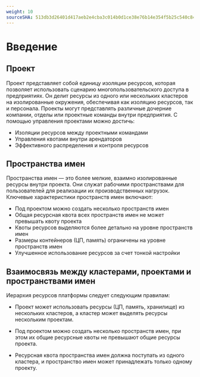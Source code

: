 ```yaml
---
weight: 10
sourceSHA: 513db3d26401d417aeb2e4cba3c014b0d1ce38e76b14e354f5b25c540c84d80b
---
```


# Введение

## Проект

Проект представляет собой единицу изоляции ресурсов, которая позволяет использовать сценарию многопользовательского доступа в предприятиях. Он делит ресурсы из одного или нескольких кластеров на изолированные окружения, обеспечивая как изоляцию ресурсов, так и персонала. Проекты могут представлять различные дочерние компании, отделы или проектные команды внутри предприятия. С помощью управления проектами можно достичь:

- Изоляции ресурсов между проектными командами
- Управления квотами внутри арендаторов
- Эффективного распределения и контроля ресурсов

## Пространства имен

Пространства имен — это более мелкие, взаимно изолированные ресурсы внутри проекта. Они служат рабочими пространствами для пользователей для реализации их производственных нагрузок. Ключевые характеристики пространств имен включают:

- Под проектом можно создать несколько пространств имен
- Общая ресурсная квота всех пространств имен не может превышать квоту проекта
- Квоты ресурсов выделяются более детально на уровне пространств имен
- Размеры контейнеров (ЦП, память) ограничены на уровне пространств имен
- Улучшенное использование ресурсов за счет тонкой настройки

## Взаимосвязь между кластерами, проектами и пространствами имен

Иерархия ресурсов платформы следует следующим правилам:

- Проект может использовать ресурсы (ЦП, память, хранилище) из нескольких кластеров, а кластер может выделять ресурсы нескольким проектам.

- Под проектом можно создать несколько пространств имен, при этом их общие ресурсные квоты не превышают общие ресурсы проекта.

- Ресурсная квота пространства имен должна поступать из одного кластера, и пространство имен может принадлежать только одному проекту.
